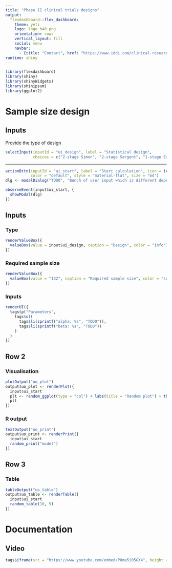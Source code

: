 ```yaml
---
title: "Phase II clinical trials designs"
output: 
  flexdashboard::flex_dashboard:
    theme: yeti
    logo: logo_h40.png
    orientation: rows
    vertical_layout: fill
    social: menu
    navbar:
      - {title: "Contact", href: "https://www.iddi.com/clinical-research-organization-contact/iddi-head-office/functional-cro/", align: right}
runtime: shiny
---
```


```r
library(flexdashboard)
library(shiny)
library(shinyWidgets)
library(shinipsum)
library(ggplot2)
```

# Sample size design

<!--
  Documentation as a video
-->

## Inputs {.sidebar}

Provide the type of design

```r
selectInput(inputId = "ui_design", label = "Statistical design", 
            choices = c("2-stage Simon", "2-stage Sargent", "1-stage Exact", "1-stage Sargent", "1-stage Fleming"))
```

<hr>

```r
actionBttn(inputId = "ui_start", label = "Start calculation", icon = icon(name = "play", lib = "font-awesome"), 
           color = "default", style = "material-flat", size = "md")
dlg <- modalDialog("TODO", "Bunch of user input which is different depending on type of design", easyClose = TRUE)

observeEvent(input$ui_start, {
  showModal(dlg)
})
```

<!--
  Results
-->

## Inputs {data-height=200}

### Type

```r
renderValueBox({
  valueBox(value = input$ui_design, caption = "Design", color = "info")
})
```

### Required sample size

```r
renderValueBox({
  valueBox(value = "132", caption = "Required sample size", color = "success")
})
```


### Inputs

```r
renderUI({
  tags$p("Parameters",
    tags$ul(
      tags$li(sprintf("alpha: %s", "TODO")),
      tags$li(sprintf("beta: %s", "TODO"))
    )
  )
})
```



## Row 2 {.tabset}

### Visualisation 

```r
plotOutput("uo_plot")
output$uo_plot <- renderPlot({
  input$ui_start
  plt <- random_ggplot(type = "col") + labs(title = "Random plot") + theme_bw()
  plt
})
```


### R output

```r
textOutput("uo_print")
output$uo_print <- renderPrint({
  input$ui_start
  random_print("model")
})
```


##  Row 3 

### Table

```r
tableOutput("uo_table")
output$uo_table <- renderTable({
  input$ui_start
  random_table(10, 5)
})
```



<!--
  Documentation as a video
-->

# Documentation

## Video

```r
tags$iframe(src = "https://www.youtube.com/embed/P8ma5i05GX4", height = "100%", width = "100%")
```

